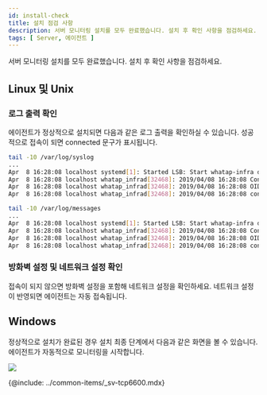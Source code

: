 ```yaml
---
id: install-check
title: 설치 점검 사항
description: 서버 모니터링 설치를 모두 완료했습니다. 설치 후 확인 사항을 점검하세요.
tags: [ Server, 에이전트 ]
---
```



서버 모니터링 설치를 모두 완료했습니다. 설치 후 확인 사항을 점검하세요.

## Linux 및 Unix

### 로그 출력 확인

에이전트가 정상적으로 설치되면 다음과 같은 로그 출력을 확인하실 수 있습니다. 성공적으로 접속이 되면 connected 문구가 표시됩니다.

<Tabs>
<TabItem value="dus" label="Debian/Ubuntu/SUSE" default>

```bash title=SH
tail -10 /var/log/syslog
...
Apr  8 16:28:08 localhost systemd[1]: Started LSB: Start whatap-infra daemon.
Apr  8 16:28:08 localhost whatap_infrad[32468]: 2019/04/08 16:28:08 Config file :  /usr/whatap/infra/conf/whatap.conf
Apr  8 16:28:08 localhost whatap_infrad[32468]: 2019/04/08 16:28:08 OID: 1193741647 ONAME: localhost
Apr  8 16:28:08 localhost whatap_infrad[32468]: 2019/04/08 16:28:08 connected to  {whatap ip}:{whatap port}
```

</TabItem>
<TabItem value="coalu" label="CentOS/Amazon Linux/Unix">

```bash title=SH
tail -10 /var/log/messages
...
Apr  8 16:28:08 localhost systemd[1]: Started LSB: Start whatap-infra daemon.
Apr  8 16:28:08 localhost whatap_infrad[32468]: 2019/04/08 16:28:08 Config file :  /usr/whatap/infra/conf/whatap.conf
Apr  8 16:28:08 localhost whatap_infrad[32468]: 2019/04/08 16:28:08 OID: 1193741647 ONAME: localhost
Apr  8 16:28:08 localhost whatap_infrad[32468]: 2019/04/08 16:28:08 connected to  {whatap ip}:{whatap port}
```

</TabItem>
</Tabs>

### 방화벽 설정 및 네트워크 설정 확인

접속이 되지 않으면 방화벽 설정을 포함해 네트워크 설정을 확인하세요. 네트워크 설정이 반영되면 에이전트는 자동 접속됩니다.

## Windows

정상적으로 설치가 완료된 경우 설치 최종 단계에서 다음과 같은 화면을 볼 수 있습니다. 에이전트가 자동적으로 모니터링을 시작합니다. 

![](https://img.whatap.io/media/user_guide_server/management/1230.png)

{@include: ../common-items/_sv-tcp6600.mdx}  
